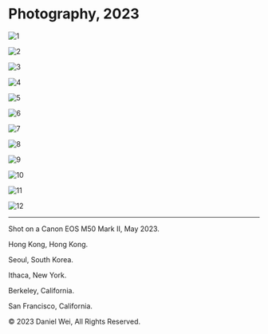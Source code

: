 # Photography, 2023

![1](/photos/wei-curated-09.jpg)

![2](/photos/wei-curated-10.jpg)

![3](/photos/wei-curated-11.jpg)

![4](/photos/wei-curated-13.jpg)

![5](/photos/wei-curated-15.jpg)

![6](/photos/wei-curated-14.jpg)

![7](/photos/wei-curated-16.jpg)

![8](/photos/wei-curated-18.jpg)

![9](/photos/wei-curated-17.jpg)

![10](/photos/wei-curated-19.jpg)

![11](/photos/wei-curated-08.jpg)

![12](/photos/wei-curated-12.jpg)

---

Shot on a Canon EOS M50 Mark II, May 2023.

Hong Kong, Hong Kong.

Seoul, South Korea.

Ithaca, New York.

Berkeley, California.

San Francisco, California.

© 2023 Daniel Wei, All Rights Reserved.
